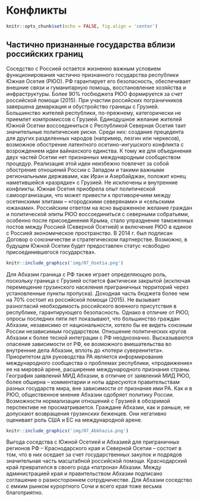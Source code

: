 # Конфликты {#conflicts}

```r
knitr::opts_chunk$set(echo = FALSE, fig.align = 'center')
```

## Частично признанные государства вблизи российских границ {#conflicts-partial}

Соседство с Россией остается жизненно важным условием функционирования частично признанного государства республики Южная Осетия (РЮО). РФ гарантирует его безопасность, обеспечивает внешние связи и гуманитарную помощь, восстановление хозяйства и инфраструктуры. Более 90% госбюджета РЮО формируется за счет российской помощи (2015). При участии российских пограничников завершена демаркация и обустройство границы с Грузией. Большинство жителей республики, по-прежнему, категорически не приемлет компромиссов с Грузией. Единодушное желание жителей Южной Осетии воссоединиться с Республикой Северная Осетия таит значительные политические риски. Среди них: создание прецедента для других разделенных народов (например, лезгин или черкесов), возможное обострение латентного осетино-ингушского конфликта с возрождением идеи вайнахского единства. К тому же для объединения двух частей Осетии нет признанных международным сообществом процедур.  Реализация этой идеи неизбежно повлечет за собой обострение отношений России с Западом и такими важными региональными державами, как Иран и Азербайджан, положит конец наметившейся «разрядке» с Грузией. Не исключены и внутренние конфликты. Южная Осетия приобрела опыт политической самоорганизации, что может привести к противоречиям между осетинскими элитами – «городскими северянами» и «сельскими южанами». Российским ответом на ясно выраженное желание граждан и политической элиты РЮО воссоединиться с северными собратьями, особенно после присоединения Крыма, стало упразднение таможенных постов между Россией (Северной Осетией) и включение РЮО в единое с Россией экономическое пространство. В 2014 г. был подписан Договор о союзничестве и стратегическом партнерстве. Возможно, в будущем Южной Осетии будет предоставлен статус «свободно присоединившегося государства».

```r
knitr::include_graphics('img/07_Osetia.png')
```

Для Абхазии граница с РФ также играет определяющую роль, поскольку граница с Грузией остается фактически закрытой (исключая перемещение грузинского населения приграничных территорий через установленные пункты пропуска). Доходная часть бюджета более чем на 70% состоит из российской помощи (2015). Не вызывает разногласий необходимость российского военного присутствия в республике, гарантирующего безопасность. Однако в отличие от РЮО, опросы последних пяти лет показывают, что большинство граждан Абхазии, независимо от национальности, хотело бы ее видеть союзным России независимым государством. Отношение политических кругов Абхазии к более тесной интеграции с РФ неоднозначно. Высказываются опасения зависимости от РФ, ее возможного вмешательства во внутренние дела Абхазии, вплоть до «потери суверенитета». Приоритетом для руководства РА является информирование международного сообщества о проблемах республики, «продвижение» ее на мировой арене, расширение международного признания страны. География заявлений МИД Абхазии, в отличие от заявлений МИД РЮО, более обширна – комментарии и ноты адресуются правительствам разных государств мира, вне зависимости от признания ими РА. Как и в РЮО, общественное мнение Абхазии одобряет политику России. Возможности нормализации отношений с Грузией в обозримой перспективе не просматривается. Граждане Абхазии, как и раньше, не допускают возвращения грузинских беженцев. Они негативно оценивает роль США и ЕС на международной арене.

```r
knitr::include_graphics('img/07_Abkhazia.png')
```

Выгода соседства с Южной Осетией и Абхазией для приграничных регионов РФ – Краснодарского края и Северной Осетии – состоит в том, что в них оседает за счет государственных закупок и подрядов значительная часть масштабной российской помощи. Краснодарский край превратился в своего рода «патрона» Абхазии. Между администрацией края и правительством Абхазии подписано соглашение о разностороннем сотрудничестве. Для Абхазии соседство с емким рынком курортного Сочи и всего края тоже весьма благоприятно.